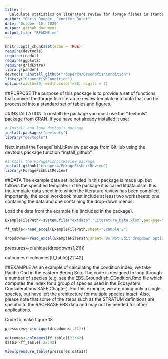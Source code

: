 ```yaml
---
title: |-
  Calculate statistics on literature review for forage fishes in standardized method and with standardized output
author: "Chris Rooper, Jennifer Boldt"
date: "October 15, 2020"
output: github_document
output_file: "README.md"
---
```


\newpage

```r
knitr::opts_chunk$set(echo = TRUE)
require(devtools)
require(readxl)
require(ggplot2)
require(gridExtra)
library(pander)
devtools::install_github("rooperc4/GroundfishCondition")
library("GroundfishCondition")
options(width=50, width.cutoff=50, digits = 3) 
```
##PURPOSE
The purpose of this package is to provide a set of functions that convert the forage fish literature review template into data that can be processed into a standard set of tables and figures.


##INSTALLATION
To install the package you must use the "devtools" package from CRAN. If you have not already installed it use:

```r
# Install and load devtools package
install.packages("devtools")
library("devtools")

```

Next install the ForageFishLitReview package from GitHub using the devtools package function "install_github".

```r
#Install the ForageFishLitReview package
install_github("crooper4/ForageFishLitReview")
library(ForageFishLitReview)
```

##DATA
The example data set included in this package is made up, but follows the specified template. In the package it is called litdata.xlsm. It is the template data sheet into which the literature review has been compiled. Importantly, the excel workbook must include at least two worksheets: one containing the data and one containing the drop-down menus.

Load the data from the example file (included in the package). 

```r
ExampleFilePath<-system.file("extdata","Literature_Data.xlsm",package="ForageFishLitReview")

ff_table<-read_excel(ExampleFilePath,sheet="Example 2")

dropdowns<-read_excel(ExampleFilePath,sheet="Do Not Edit dropdown options")

```

pressures<-c(unique(dropdowns[,21]))
                  
outcomes<-colnames(ff_table)[22:42]


##EXAMPLE
As an example of calculating the condition index, we take Pacific Cod in the eastern Bering Sea. The code is designed to loop through a number of species (e.g. see the EBS_Groundfish_COndition.Rmd file which computes the index for a group of species used in the Ecosystem Considerations SAFE Chapter). For this example, we are doing only a single species, but have left the architecture for multiple species intact. Also, please note that some of the steps such as the STRATUM definitions are specific to the RACEBASE EBS data and may not be needed for other applications.

Code to make figure 13

```r


pressures<-c(unique(dropdowns[,21]))
                  
outcomes<-colnames(ff_table)[22:42]
data1<-ff_table[,22:42]

View(pressure_table(pressures,data1))



```
